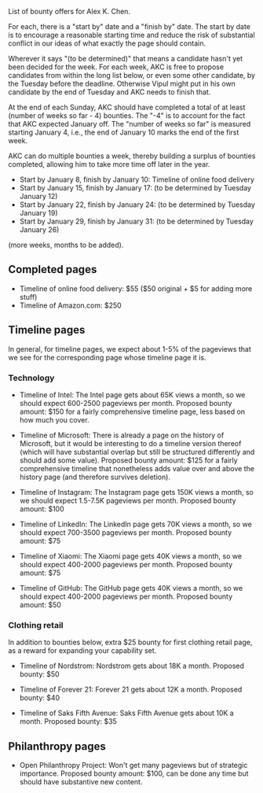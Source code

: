 List of bounty offers for Alex K. Chen.

For each, there is a "start by" date and a "finish by" date. The start
by date is to encourage a reasonable starting time and reduce the risk
of substantial conflict in our ideas of what exactly the page should
contain.

Wherever it says "(to be determined)" that means a candidate hasn't
yet been decided for the week. For each week, AKC is free to propose
candidates from within the long list below, or even some other
candidate, by the Tuesday before the deadline. Otherwise Vipul might
put in his own candidate by the end of Tuesday and AKC needs to finish
that.

At the end of each Sunday, AKC should have completed a total of at
least (number of weeks so far - 4) bounties. The "-4" is to account
for the fact that AKC expected January off. The "number of weeks so
far" is measured starting January 4, i.e., the end of January 10 marks
the end of the first week.

AKC can do multiple bounties a week, thereby building a surplus of
bounties completed, allowing him to take more time off later in the
year.


* Start by January 8, finish by January 10: Timeline of online food delivery
* Start by January 15, finish by January 17: (to be determined by Tuesday January 12)
* Start by January 22, finish by January 24: (to be determined by Tuesday January 19)
* Start by January 29, finish by January 31: (to be determined by Tuesday January 26)

(more weeks, months to be added).

== Completed pages ==

* Timeline of online food delivery: $55 ($50 original + $5 for adding more stuff)
* Timeline of Amazon.com: $250

== Timeline pages ==

In general, for timeline pages, we expect about 1-5% of the pageviews
that we see for the corresponding page whose timeline page it is.

=== Technology ===


* Timeline of Intel: The Intel page gets about 65K views a month, so we should expect 600-2500 pageviews per month. Proposed bounty amount: $150 for a fairly comprehensive timeline page, less based on how much you cover.

* Timeline of Microsoft: There is already a page on the history of Microsoft, but it would be interesting to do a timeline version thereof (which will have substantial overlap but still be structured differently and should add some value). Proposed bounty amount: $125 for a fairly comprehensive timeline that nonetheless adds value over and above the history page (and therefore survives deletion).

* Timeline of Instagram: The Instagram page gets 150K views a month, so we should expect 1.5-7.5K pageviews per month. Proposed bounty amount: $100

* Timeline of LinkedIn: The LinkedIn page gets 70K views a month, so we should expect 700-3500 pageviews per month. Proposed bounty amount: $75

* Timeline of Xiaomi: The Xiaomi page gets 40K views a month, so we should expect 400-2000 pageviews per month.  Proposed bounty amount: $75

* Timeline of GitHub: The GitHub page gets 40K views a month, so we should expect 400-2000 pageviews per month. Proposed bounty amount: $50

=== Clothing retail ===

In addition to bounties below, extra $25 bounty for first clothing
retail page, as a reward for expanding your capability set.

* Timeline of Nordstrom: Nordstrom gets about 18K a month. Proposed bounty: $50

* Timeline of Forever 21: Forever 21 gets about 12K a month. Proposed bounty: $40

* Timeline of Saks Fifth Avenue: Saks Fifth Avenue gets about 10K a month.  Proposed bounty: $35


== Philanthropy pages ==

* Open Philanthropy Project: Won't get many pageviews but of strategic importance.  Proposed bounty amount: $100, can be done any time but should have substantive new content.